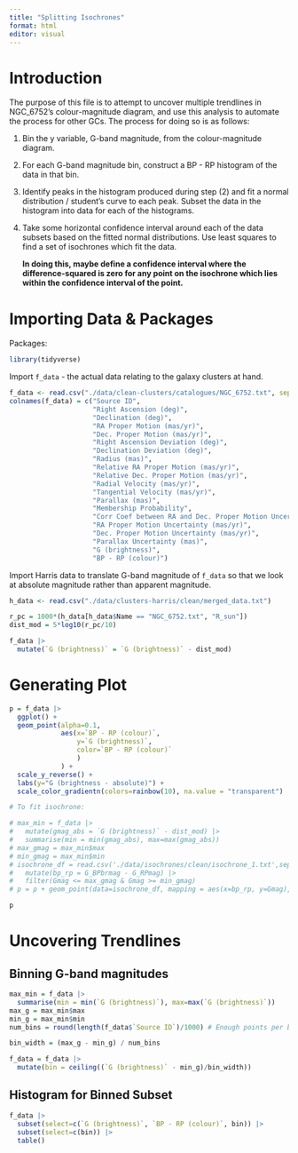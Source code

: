 ```yaml
---
title: "Splitting Isochrones"
format: html
editor: visual
---
```


# Introduction

The purpose of this file is to attempt to uncover multiple trendlines in NGC_6752's colour-magnitude diagram, and use this analysis to automate the process for other GCs. The process for doing so is as follows:

1.  Bin the y variable, G-band magnitude, from the colour-magnitude diagram.

2.  For each G-band magnitude bin, construct a BP - RP histogram of the data in that bin.

3.  Identify peaks in the histogram produced during step (2) and fit a normal distribution / student's curve to each peak. Subset the data in the histogram into data for each of the histograms.

4.  Take some horizontal confidence interval around each of the data subsets based on the fitted normal distributions. Use least squares to find a set of isochrones which fit the data.

    **In doing this, maybe define a confidence interval where the difference-squared is zero for any point on the isochrone which lies within the confidence interval of the point.**

# Importing Data & Packages

Packages:

```r
library(tidyverse)
```

Import `f_data` - the actual data relating to the galaxy clusters at hand.

```r
f_data <- read.csv("./data/clean-clusters/catalogues/NGC_6752.txt", sep=',')
colnames(f_data) = c("Source ID",
                     "Right Ascension (deg)",
                     "Declination (deg)",
                     "RA Proper Motion (mas/yr)",
                     "Dec. Proper Motion (mas/yr)",
                     "Right Ascension Deviation (deg)",
                     "Declination Deviation (deg)",
                     "Radius (mas)",
                     "Relative RA Proper Motion (mas/yr)",
                     "Relative Dec. Proper Motion (mas/yr)",
                     "Radial Velocity (mas/yr)",
                     "Tangential Velocity (mas/yr)",
                     "Parallax (mas)",
                     "Membership Probability",
                     "Corr Coef between RA and Dec. Proper Motion Uncertainties",
                     "RA Proper Motion Uncertainty (mas/yr)",
                     "Dec. Proper Motion Uncertainty (mas/yr)",
                     "Parallax Uncertainty (mas)",
                     "G (brightness)",
                     "BP - RP (colour)")
```

Import Harris data to translate G-band magnitude of `f_data` so that we look at absolute magnitude rather than apparent magnitude.

```r
h_data <- read.csv("./data/clusters-harris/clean/merged_data.txt")

r_pc = 1000*(h_data[h_data$Name == "NGC_6752.txt", "R_sun"])
dist_mod = 5*log10(r_pc/10)

f_data |>
  mutate(`G (brightness)` = `G (brightness)` - dist_mod)
```

# Generating Plot

```r
p = f_data |>
  ggplot() +
  geom_point(alpha=0.1,
             aes(x=`BP - RP (colour)`,
                 y=`G (brightness)`,
                 color=`BP - RP (colour)`
                 )
             ) +
  scale_y_reverse() +
  labs(y="G (brightness - absolute)") +
  scale_color_gradientn(colors=rainbow(10), na.value = "transparent")

# To fit isochrone:

# max_min = f_data |>
#   mutate(gmag_abs = `G (brightness)` - dist_mod) |>
#   summarise(min = min(gmag_abs), max=max(gmag_abs))
# max_gmag = max_min$max
# min_gmag = max_min$min
# isochrone_df = read.csv('./data/isochrones/clean/isochrone_1.txt',sep=',') |>
#   mutate(bp_rp = G_BPbrmag - G_RPmag) |>
#   filter(Gmag <= max_gmag & Gmag >= min_gmag)
# p = p + geom_point(data=isochrone_df, mapping = aes(x=bp_rp, y=Gmag), color='red')

p
```

# Uncovering Trendlines

## Binning G-band magnitudes

```r
max_min = f_data |>
  summarise(min = min(`G (brightness)`), max=max(`G (brightness)`))
max_g = max_min$max
min_g = max_min$min
num_bins = round(length(f_data$`Source ID`)/1000) # Enough points per bin for CLT

bin_width = (max_g - min_g) / num_bins

f_data = f_data |>
  mutate(bin = ceiling((`G (brightness)` - min_g)/bin_width))
```

## Histogram for Binned Subset

```r
f_data |>
  subset(select=c(`G (brightness)`, `BP - RP (colour)`, bin)) |>
  subset(select=c(bin)) |>
  table()
```
